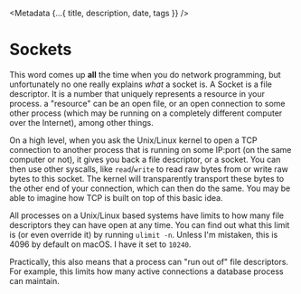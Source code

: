 

<Metadata {...{ title, description, date, tags }} />

# Sockets

This word comes up **all** the time when you do network programming, but unfortunately
no one really explains _what_ a socket is. A Socket is a file descriptor. It is
a number that uniquely represents a resource in your process. a "resource" can be an open
file, or an open connection to some other process (which may be running on a
completely different computer over the Internet), among other things.

On a high level, when you ask the Unix/Linux kernel to open a TCP connection to another
process that is running on some IP:port (on the same computer or not), it gives you back
a file descriptor, or a socket. You can then use other syscalls, like `read`/`write`
to read raw bytes from or write raw bytes to this socket. The kernel will transparently
transport these bytes to the other end of your connection, which can then do the same.
You may be able to imagine how TCP is built on top of this basic idea.

All processes on a Unix/Linux based systems have limits to how many file descriptors
they can have open at any time. You can find out what this limit is (or even override it)
by running `ulimit -n`. Unless I'm mistaken, this is 4096 by default on macOS. I have it
set to `10240`.

Practically, this also means that a process can "run out of" file descriptors. For
example, this limits how many active connections a database process can maintain.
